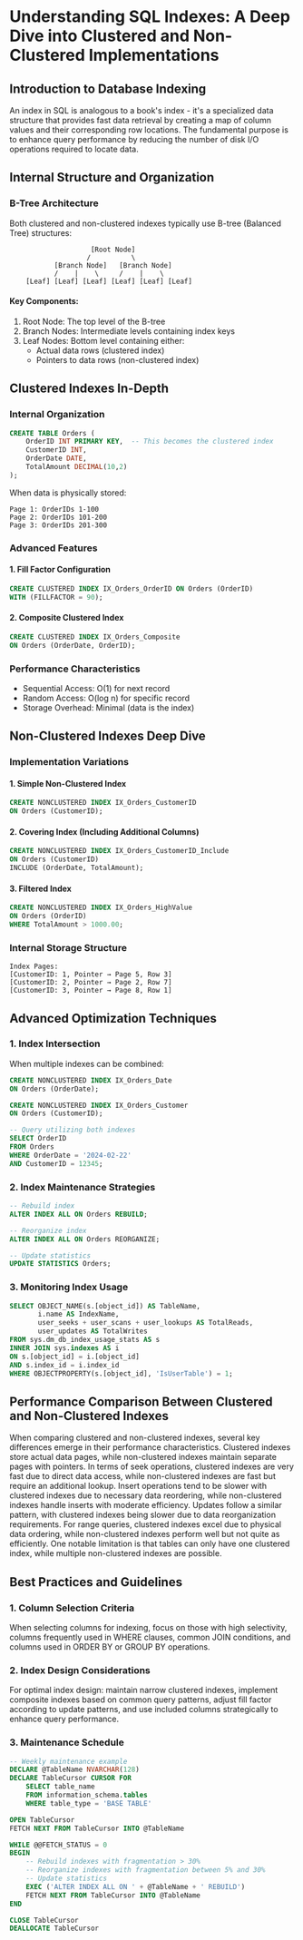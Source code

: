 # Understanding SQL Indexes: A Deep Dive into Clustered and Non-Clustered Implementations

## Introduction to Database Indexing
An index in SQL is analogous to a book's index - it's a specialized data structure that provides fast data retrieval by creating a map of column values and their corresponding row locations. The fundamental purpose is to enhance query performance by reducing the number of disk I/O operations required to locate data.

## Internal Structure and Organization

### B-Tree Architecture
Both clustered and non-clustered indexes typically use B-tree (Balanced Tree) structures:

```
                    [Root Node]
                   /          \
           [Branch Node]   [Branch Node]
           /    |    \     /    |    \
    [Leaf] [Leaf] [Leaf] [Leaf] [Leaf] [Leaf]
```

#### Key Components:
1. Root Node: The top level of the B-tree
2. Branch Nodes: Intermediate levels containing index keys
3. Leaf Nodes: Bottom level containing either:
   - Actual data rows (clustered index)
   - Pointers to data rows (non-clustered index)

## Clustered Indexes In-Depth

### Internal Organization
```sql
CREATE TABLE Orders (
    OrderID INT PRIMARY KEY,  -- This becomes the clustered index
    CustomerID INT,
    OrderDate DATE,
    TotalAmount DECIMAL(10,2)
);
```

When data is physically stored:
```
Page 1: OrderIDs 1-100
Page 2: OrderIDs 101-200
Page 3: OrderIDs 201-300
```

### Advanced Features

#### 1. Fill Factor Configuration
```sql
CREATE CLUSTERED INDEX IX_Orders_OrderID ON Orders (OrderID)
WITH (FILLFACTOR = 90);
```

#### 2. Composite Clustered Index
```sql
CREATE CLUSTERED INDEX IX_Orders_Composite 
ON Orders (OrderDate, OrderID);
```

### Performance Characteristics
- Sequential Access: O(1) for next record
- Random Access: O(log n) for specific record
- Storage Overhead: Minimal (data is the index)

## Non-Clustered Indexes Deep Dive

### Implementation Variations

#### 1. Simple Non-Clustered Index
```sql
CREATE NONCLUSTERED INDEX IX_Orders_CustomerID 
ON Orders (CustomerID);
```

#### 2. Covering Index (Including Additional Columns)
```sql
CREATE NONCLUSTERED INDEX IX_Orders_CustomerID_Include 
ON Orders (CustomerID)
INCLUDE (OrderDate, TotalAmount);
```

#### 3. Filtered Index
```sql
CREATE NONCLUSTERED INDEX IX_Orders_HighValue
ON Orders (OrderID)
WHERE TotalAmount > 1000.00;
```

### Internal Storage Structure
```
Index Pages:
[CustomerID: 1, Pointer → Page 5, Row 3]
[CustomerID: 2, Pointer → Page 2, Row 7]
[CustomerID: 3, Pointer → Page 8, Row 1]
```

## Advanced Optimization Techniques

### 1. Index Intersection
When multiple indexes can be combined:
```sql
CREATE NONCLUSTERED INDEX IX_Orders_Date 
ON Orders (OrderDate);

CREATE NONCLUSTERED INDEX IX_Orders_Customer 
ON Orders (CustomerID);

-- Query utilizing both indexes
SELECT OrderID 
FROM Orders 
WHERE OrderDate = '2024-02-22' 
AND CustomerID = 12345;
```

### 2. Index Maintenance Strategies
```sql
-- Rebuild index
ALTER INDEX ALL ON Orders REBUILD;

-- Reorganize index
ALTER INDEX ALL ON Orders REORGANIZE;

-- Update statistics
UPDATE STATISTICS Orders;
```

### 3. Monitoring Index Usage
```sql
SELECT OBJECT_NAME(s.[object_id]) AS TableName,
       i.name AS IndexName,
       user_seeks + user_scans + user_lookups AS TotalReads,
       user_updates AS TotalWrites
FROM sys.dm_db_index_usage_stats AS s
INNER JOIN sys.indexes AS i
ON s.[object_id] = i.[object_id]
AND s.index_id = i.index_id
WHERE OBJECTPROPERTY(s.[object_id], 'IsUserTable') = 1;
```

## Performance Comparison Between Clustered and Non-Clustered Indexes

When comparing clustered and non-clustered indexes, several key differences emerge in their performance characteristics. Clustered indexes store actual data pages, while non-clustered indexes maintain separate pages with pointers. In terms of seek operations, clustered indexes are very fast due to direct data access, while non-clustered indexes are fast but require an additional lookup. Insert operations tend to be slower with clustered indexes due to necessary data reordering, while non-clustered indexes handle inserts with moderate efficiency. Updates follow a similar pattern, with clustered indexes being slower due to data reorganization requirements. For range queries, clustered indexes excel due to physical data ordering, while non-clustered indexes perform well but not quite as efficiently. One notable limitation is that tables can only have one clustered index, while multiple non-clustered indexes are possible.

## Best Practices and Guidelines

### 1. Column Selection Criteria
When selecting columns for indexing, focus on those with high selectivity, columns frequently used in WHERE clauses, common JOIN conditions, and columns used in ORDER BY or GROUP BY operations.

### 2. Index Design Considerations
For optimal index design: maintain narrow clustered indexes, implement composite indexes based on common query patterns, adjust fill factor according to update patterns, and use included columns strategically to enhance query performance.

### 3. Maintenance Schedule
```sql
-- Weekly maintenance example
DECLARE @TableName NVARCHAR(128)
DECLARE TableCursor CURSOR FOR
    SELECT table_name 
    FROM information_schema.tables 
    WHERE table_type = 'BASE TABLE'

OPEN TableCursor
FETCH NEXT FROM TableCursor INTO @TableName

WHILE @@FETCH_STATUS = 0
BEGIN
    -- Rebuild indexes with fragmentation > 30%
    -- Reorganize indexes with fragmentation between 5% and 30%
    -- Update statistics
    EXEC ('ALTER INDEX ALL ON ' + @TableName + ' REBUILD')
    FETCH NEXT FROM TableCursor INTO @TableName
END

CLOSE TableCursor
DEALLOCATE TableCursor
```